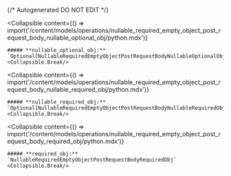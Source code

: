 {/* Autogenerated DO NOT EDIT  */}

<Collapsible
    content={() => import('/content/models/operations/nullable_required_empty_object_post_request_body_nullable_optional_obj/python.mdx')}
>
    ##### **nullable_optional_obj:** `Optional[NullableRequiredEmptyObjectPostRequestBodyNullableOptionalObj]`
    <Collapsible.Break/>
</Collapsible>

<Collapsible
    content={() => import('/content/models/operations/nullable_required_empty_object_post_request_body_nullable_required_obj/python.mdx')}
>
    ##### **nullable_required_obj:** `Optional[NullableRequiredEmptyObjectPostRequestBodyNullableRequiredObj]`
    <Collapsible.Break/>
</Collapsible>

<Collapsible
    content={() => import('/content/models/operations/nullable_required_empty_object_post_request_body_required_obj/python.mdx')}
>
    ##### **required_obj:** `NullableRequiredEmptyObjectPostRequestBodyRequiredObj`
    <Collapsible.Break/>
</Collapsible>

